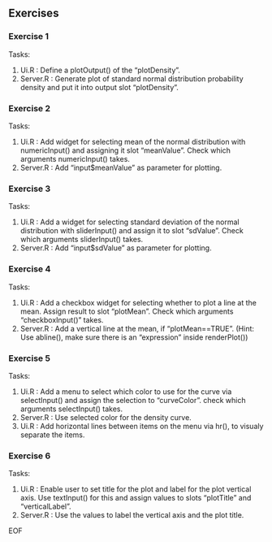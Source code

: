 ## Exercises
### Exercise 1
Tasks:

1. Ui.R : Define a plotOutput() of the "plotDensity".
2. Server.R : Generate plot of standard normal distribution probability density and put it into output slot "plotDensity".

### Exercise 2
Tasks:

1. Ui.R : Add widget for selecting mean of the normal distribution with numericInput() and assigning it slot "meanValue". Check which arguments numericInput() takes.
2. Server.R : Add "input$meanValue" as parameter for plotting.

### Exercise 3
Tasks:

1. Ui.R : Add a widget for selecting standard deviation of the normal distribution with sliderInput() and assign it to slot "sdValue". Check which arguments sliderInput() takes.
2. Server.R : Add "input$sdValue" as parameter for plotting.

### Exercise 4
Tasks:

1. Ui.R : Add a checkbox widget for selecting whether to plot a line at the mean. Assign result to slot "plotMean". Check which arguments "checkboxInput()" takes.
2. Server.R : Add a vertical line at the mean, if "plotMean==TRUE". (Hint: Use abline(), make sure there is an "expression" inside renderPlot())

### Exercise 5
Tasks:

1. Ui.R : Add a menu to select which color to use for the curve via selectInput() and assign the selection to "curveColor". check which arguments selectInput() takes. 
2. Server.R : Use selected color for the density curve. 
3. Ui.R : Add horizontal lines between items on the menu via hr(), to visualy separate the items. 

### Exercise 6
Tasks:

1. Ui.R : Enable user to set title for the plot and label for the plot vertical axis. Use textInput() for this and assign values to slots "plotTitle" and "verticalLabel".
2. Server.R : Use the values to label the vertical axis and the plot title. 

EOF

